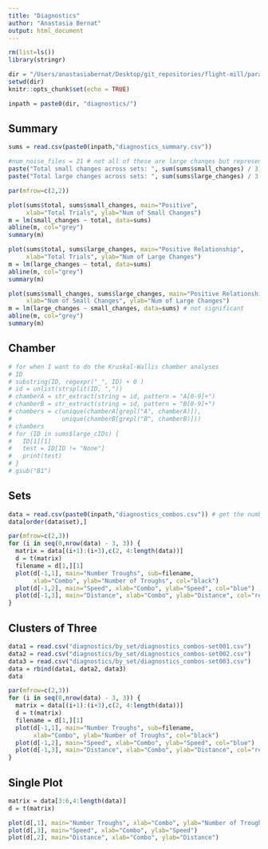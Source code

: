 ```yaml
---
title: "Diagnostics"
author: "Anastasia Bernat"
output: html_document
---
```


```r
rm(list=ls())
library(stringr)

dir = "/Users/anastasiabernat/Desktop/git_repositories/flight-mill/parallel_processing/"
setwd(dir)
knitr::opts_chunk$set(echo = TRUE)
```

```r
inpath = paste0(dir, "diagnostics/")
```

## Summary 

```r
sums = read.csv(paste0(inpath,"diagnostics_summary.csv"))
```

```r
#num_noise_files = 21 # not all of these are large changes but represent noise_files
paste("Total small changes across sets: ", sum(sums$small_changes) / 3)
paste("Total large changes across sets: ", sum(sums$large_changes) / 3 ) # - num_noise_files) 

par(mfrow=c(2,2))

plot(sums$total, sums$small_changes, main="Positive", 
     xlab="Total Trials", ylab="Num of Small Changes")
m = lm(small_changes ~ total, data=sums)
abline(m, col="grey")
summary(m)

plot(sums$total, sums$large_changes, main="Positive Relationship", 
     xlab="Total Trials", ylab="Num of Large Changes")
m = lm(large_changes ~ total, data=sums)
abline(m, col="grey")
summary(m)

plot(sums$small_changes, sums$large_changes, main="Positive Relationship", 
     xlab="Num of Small Changes", ylab="Num of Large Changes")
m = lm(large_changes ~ small_changes, data=sums) # not significant
abline(m, col="grey")
summary(m)
```

## Chamber

```r
# for when I want to do the Kruskal-Wallis chamber analyses
# ID
# substring(ID, regexpr("_", ID) + 0 )
# id = unlist(strsplit(ID, ","))
# chamberA = str_extract(string = id, pattern = "A[0-9]+")
# chamberB = str_extract(string = id, pattern = "B[0-9]+")
# chambers = c(unique(chamberA[grepl("A", chamberA)]), 
#              unique(chamberB[grepl("B", chamberB)]))
# chambers
# for (ID in sums$large_cIDs) {
#   ID[1][1]
#   test = ID[ID != "None"]
#   print(test)
# }
# gsub("B1")
```


## Sets 

```r
data = read.csv(paste0(inpath,"diagnostics_combos.csv")) # get the number from the set
data[order(data$set),]
```

```r
par(mfrow=c(2,3))
for (i in seq(0,nrow(data) - 3, 3)) {
  matrix = data[(i+1):(i+3),c(2, 4:length(data))]
  d = t(matrix)
  filename = d[1,][1]
  plot(d[-1,1], main="Number Troughs", sub=filename, 
       xlab="Combo", ylab="Number of Troughs", col="black")
  plot(d[-1,2], main="Speed", xlab="Combo", ylab="Speed", col="blue")
  plot(d[-1,3], main="Distance", xlab="Combo", ylab="Distance", col="red")
}

```

## Clusters of Three

```r
data1 = read.csv("diagnostics/by_set/diagnostics_combos-set001.csv")
data2 = read.csv("diagnostics/by_set/diagnostics_combos-set002.csv")
data3 = read.csv("diagnostics/by_set/diagnostics_combos-set003.csv")
data = rbind(data1, data2, data3)
data
```

```r
par(mfrow=c(2,3))
for (i in seq(0,nrow(data) - 3, 3)) {
  matrix = data[(i+1):(i+3),c(2, 4:length(data))]
  d = t(matrix)
  filename = d[1,][1]
  plot(d[-1,1], main="Number Troughs", sub=filename, 
       xlab="Combo", ylab="Number of Troughs", col="black")
  plot(d[-1,2], main="Speed", xlab="Combo", ylab="Speed", col="blue")
  plot(d[-1,3], main="Distance", xlab="Combo", ylab="Distance", col="red")
}
```

## Single Plot

```r
matrix = data[3:6,4:length(data)]
d = t(matrix)

plot(d[,1], main="Number Troughs", xlab="Combo", ylab="Number of Troughs")
plot(d[,3], main="Speed", xlab="Combo", ylab="Speed")
plot(d[,2], main="Distance", xlab="Combo", ylab="Distance")
```




